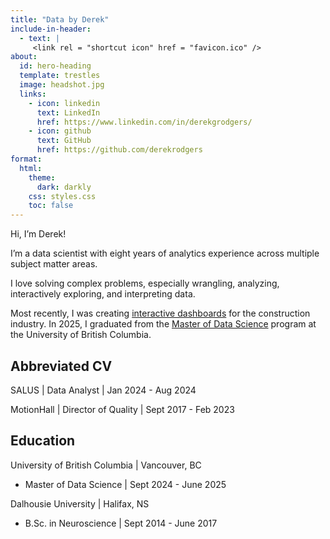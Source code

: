 ```yaml
---
title: "Data by Derek"
include-in-header:
  - text: |
     <link rel = "shortcut icon" href = "favicon.ico" />
about:
  id: hero-heading
  template: trestles
  image: headshot.jpg
  links:
    - icon: linkedin
      text: LinkedIn
      href: https://www.linkedin.com/in/derekgrodgers/
    - icon: github
      text: GitHub
      href: https://github.com/derekrodgers
format:
  html:
    theme:
      dark: darkly
    css: styles.css
    toc: false
---
```


Hi, I'm Derek!

I'm a data scientist with eight years of analytics experience across multiple subject matter areas.

I love solving complex problems, especially wrangling, analyzing, interactively exploring, and interpreting data.

Most recently, I was creating [interactive dashboards](https://www.salussafety.io/reporting){target="_blank"} for the construction industry. In 2025, I graduated from the [Master of Data Science](https://masterdatascience.ubc.ca/){target="_blank"} program at the University of British Columbia.

## Abbreviated CV

SALUS | Data Analyst | Jan 2024 - Aug 2024

MotionHall | Director of Quality | Sept 2017 - Feb 2023

## Education

University of British Columbia | Vancouver, BC

- Master of Data Science | Sept 2024 - June 2025

Dalhousie University | Halifax, NS

- B.Sc. in Neuroscience | Sept 2014 - June 2017